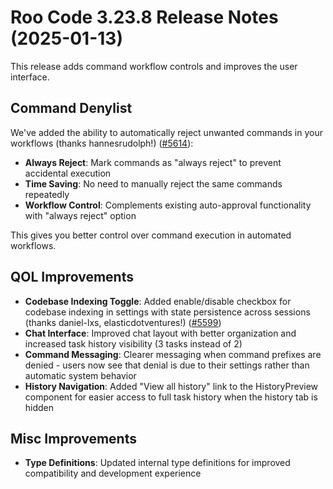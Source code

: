 # Roo Code 3.23.8 Release Notes (2025-01-13)

This release adds command workflow controls and improves the user interface.

## Command Denylist

We've added the ability to automatically reject unwanted commands in your workflows (thanks hannesrudolph!) ([#5614](https://github.com/RooCodeInc/Roo-Code/pull/5614)):

- **Always Reject**: Mark commands as "always reject" to prevent accidental execution
- **Time Saving**: No need to manually reject the same commands repeatedly  
- **Workflow Control**: Complements existing auto-approval functionality with "always reject" option

This gives you better control over command execution in automated workflows.

## QOL Improvements

* **Codebase Indexing Toggle**: Added enable/disable checkbox for codebase indexing in settings with state persistence across sessions (thanks daniel-lxs, elasticdotventures!) ([#5599](https://github.com/RooCodeInc/Roo-Code/pull/5599))
* **Chat Interface**: Improved chat layout with better organization and increased task history visibility (3 tasks instead of 2)
* **Command Messaging**: Clearer messaging when command prefixes are denied - users now see that denial is due to their settings rather than automatic system behavior
* **History Navigation**: Added "View all history" link to the HistoryPreview component for easier access to full task history when the history tab is hidden

## Misc Improvements

* **Type Definitions**: Updated internal type definitions for improved compatibility and development experience